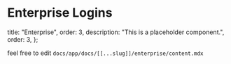 # Enterprise Logins

  title: "Enterprise",
  order: 3,
  description: "This is a placeholder component.",
  order: 3,
};

feel free to edit `docs/app/docs/[[...slug]]/enterprise/content.mdx`
